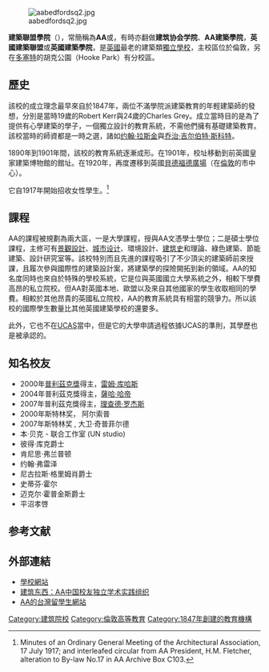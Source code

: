 {{Infobox university
| name = Architectural Association<br />School of Architecture
| image = 
| image_size = 100px
| motto = Design with Beauty, Build in Truth
| established = 1847
| type = [[獨立學校_(英國)|獨立學校]]
| president =David Porter
| director = Eva Franch i Gilabert
| academic_staff =
| affiliation = 
| students =
| undergrad = 367（2012）
| postgrad = 223（2012）
| doctoral =
| other =
| city = 倫敦
| country =英國
| coor =
| campus =
| website = {{URL|aaschool.ac.uk/}}
| logo = 
}}
[[File:aabedfordsq2.jpg|thumb]]

'''建築聯盟學院'''（{{lang|en|Architectural Association School of Architecture}}），常簡稱為'''AA'''或'''{{lang|en|AA School of Architecture}}'''，有時亦翻做'''建筑协会学院'''、'''AA建築學院'''，'''英國建築聯盟'''或'''英國建築學院'''，是[[英國|英國]]最老的建築類[[獨立學校_(英國)|獨立學校]]，主校區位於倫敦，另在[[多塞特|多塞特]]的胡克公園（Hooke Park）有分校區。

==歷史==
該校的成立理念最早來自於1847年，兩位不滿學院派建築教育的年輕建築師的發想，分別是當時19歲的Robert Kerr與24歲的Charles Grey。成立當時目的是為了提供有心學建築的學子，一個獨立設計的教育系統，不需他們擁有基礎建築教育。該校當時的師資都是一時之選，諸如[[约翰·拉斯金|约翰·拉斯金]]與[[乔治·吉尔伯特·斯科特|乔治·吉尔伯特·斯科特]]。

1890年到1901年間，該校的教育系統逐漸成形。在1901年，校址移動到前英國皇家建築博物館的館址。在1920年，再度遷移到英國[[貝德福德廣場|貝德福德廣場]]（在[[倫敦|倫敦]]的市中心）。

它自1917年開始招收女性學生。<ref>Minutes of an Ordinary General Meeting of the Architectural Association, 17 July 1917; and interleafed circular from AA President, H.M. Fletcher, alteration to By-law No.17 in AA Archive Box C103.</ref>

==課程==

AA的課程被規劃為兩大區，一是大學課程，授與AA文憑學士學位；二是碩士學位課程，主修可有[[景觀設計|景觀設計]]、[[城市设计|城市设计]]、環境設計、[[建筑史|建筑史]]和理論、綠色建築、節能建築、設計研究室等。該校特別而且先進的課程吸引了不少頂尖的建築師前來授課，且履次參與國際性的建築設計案，將建築學的探險開拓到新的領域。AA的知名度同時也來自於特殊的學校系統，它是位與英國國立大學系統之外，相較下學費高昂的私立院校。但AA對英國本地、歐盟以及來自其他國家的學生收取相同的學費。相較於其他昂貴的英國私立院校，AA的教育系統具有相當的競爭力。所以該校的國際學生數量比其他英國建築學校的還要多。

此外，它也不在[[UCAS|UCAS]]當中，但是它的大學申請過程依據UCAS的準則，其學歷也是被承認的。

== 知名校友 ==
* 2000年[[普利茲克獎|普利茲克獎]]得主，[[雷姆·库哈斯|雷姆·库哈斯]]
* 2004年普利茲克獎得主，[[薩哈·哈帝|薩哈·哈帝]]
* 2007年普利茲克獎得主，[[理察·羅傑斯_(建築師)|理查德·罗杰斯]]
* 2000年斯特林奖， 阿尔索普
* 2007年斯特林奖 , 大卫·奇普菲尔德
* 本·贝克 - 联合工作室 (UN studio)
* 彼得·库克爵士
* 肯尼思·弗兰普顿 
* 约翰·弗雷泽
* 尼古拉斯·格里姆肖爵士
* 史蒂芬·霍尔
* 迈克尔·霍普金斯爵士
* 平沼孝啓

==参考文献==
{{reflist}}

== 外部連結 ==
* [http://www.aaschool.ac.uk/ 學校網站] {{Wayback|url=http://www.aaschool.ac.uk/ |date=20190424081505 }}
* [http://www.acrossarchitecture.com/ 建筑东西：AA中国校友独立学术实践组织] {{Wayback|url=http://www.acrossarchitecture.com/ |date=20211203001540 }}
* [https://web.archive.org/web/20060820024150/http://www.aataiwanese.co.uk/intro.asp AA的台灣留學生網站]

[[Category:建筑院校|Category:建筑院校]]
[[Category:倫敦高等教育|Category:倫敦高等教育]]
[[Category:1847年創建的教育機構|Category:1847年創建的教育機構]]